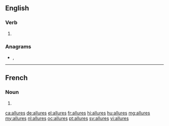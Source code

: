 ==English==

===Verb===
{{head|en|verb form}}

# {{en-third-person singular of|allure}}

===Anagrams===
* {{l|en|laurels}}, {{l|en|Laurels}}

----

==French==

===Noun===
{{head|fr|noun plural form|g=f}}

# {{plural of|allure|lang=fr}}

[[ca:allures]]
[[de:allures]]
[[el:allures]]
[[fr:allures]]
[[hi:allures]]
[[hu:allures]]
[[mg:allures]]
[[my:allures]]
[[nl:allures]]
[[oc:allures]]
[[pt:allures]]
[[sv:allures]]
[[vi:allures]]